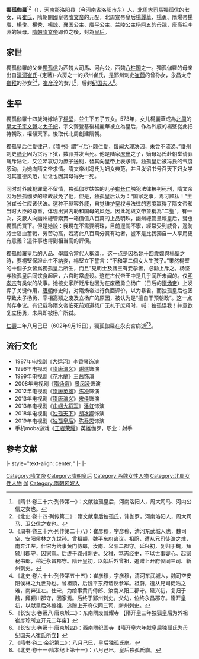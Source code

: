 {{Redirect|独孤皇后}}
{{東亞女性歷史人物
|名稱=獨孤伽羅
|身份=隋朝皇后
|畫像=
|說明=
|姓名=獨孤伽羅
|字=
|官職=
|封爵=
|位號=
|封號=皇后
|御稱號=
|湯沐邑=
|徽號=
|宮號1=
|宮號2=
|神號=
|尊號=
|乳名=
|幼名=
|兒名=
|童名=
|小字=
|號=
|法號=
|院號=
|其他名號=
|出生年=西魏[[大統_(元寶炬)|大統]]十年（544年）
|出生地=
|婚年=557年
|逝世年=隋[[仁壽_(楊堅)|仁壽]]二年<br>
{{death date and age|602|9|15|544}}
|逝世地=[[永安宮|永安宮]]
|諡號=文獻皇后
|墳墓=泰陵
|父親=[[獨孤信|獨孤信]]
|嫡母=
|母親=[[崔氏_(紀國夫人)|崔氏]]
|夫=[[隋文帝|隋文帝杨坚]]
|婚姻名份=嫡妻
|夫之父=楊忠
|夫之母=呂苦桃
|夫之嫡母=
|夫之元配=
|夫之正室=
|夫之繼室=
|夫之妾室=宣華夫人陳氏、容華夫人蔡氏、弘政夫人陳氏、宮人尉遲氏
|兄弟=[[獨孤羅|獨孤羅]]、[[獨孤善|獨孤善]]、[[獨孤穆|獨孤穆]]、[[獨孤藏|獨孤藏]]、[[獨孤順|獨孤順]]、[[獨孤陀|獨孤陀]]、[[獨孤整|獨孤整]]、[[獨孤震|獨孤震]]
|姊妹=[[明敬皇后_(北周)|明敬皇后]]、[[元貞皇后|元貞皇后]]
|嫡兄弟=
|嫡姊妹=
|庶兄弟=
|庶姊妹=
|同胞兄弟=
|同胞姊妹=
|異母兄弟=
|異母姊妹=
|異父兄弟=
|異父姊妹=
|繼兄弟=
|繼姊妹=
|子=[[杨勇_(隋)|楊勇]]，[[楊廣|楊廣]]，[[杨俊_(隋朝)|楊俊]]，[[楊秀|楊秀]]，[[楊諒|楊諒]]
|女=乐平公主[[楊麗華|楊麗華]]，[[襄国公主|襄国公主]]，[[广平公主_(隋朝)|广平公主]]，兰陵公主[[杨阿五|杨阿五]]
|養子=
|養女=
|繼子=
|繼女=
|注釋=}}

'''獨孤伽羅'''<ref>《隋书·卷三十六·列传第一》：文献独孤皇后，河南洛阳人，周大司马、河内公信之女也。</ref><ref>《北史·卷十四·列传第二》：隋文献皇后独孤氏，讳伽罗，河南洛阳人，周大司马、卫公信之女也。</ref>（{{bd|544年||602年|9月15日|catIdx=D,独孤}}），[[河南郡|河南郡]][[洛阳县|洛阳县]]（今[[河南省|河南省]][[洛阳市|洛阳市]]东）人，[[北周|北周]][[大司馬|大司馬]][[獨孤信|獨孤信]]的七女，母[[崔氏_(紀國夫人)|崔氏]]，隋朝開國皇帝[[隋文帝|隋文帝]]的元配，北周宣帝皇后[[楊麗華|楊麗華]]、[[杨勇_(隋朝)|楊勇]]、隋煬帝[[隋炀帝|楊廣]]、[[杨俊_(隋朝)|楊俊]]、[[楊秀|楊秀]]、[[楊諒|楊諒]]、[[清河公主_(隋朝)|襄国公主]]、[[广平公主_(隋朝)|廣平公主]]、兰陵公主[[楊阿五|杨阿五]]的母親，唐高祖李淵的姨母。[[隋朝|隋朝]][[隋文帝|隋文帝]]即位之後，封為[[皇后|皇后]]。

== 家世 ==
獨孤伽羅的父亲[[獨孤信|獨孤信]]为西魏大司馬、河內公，西魏[[八柱国|八柱国]]之一。獨孤伽羅的母亲出自[[清河崔氏|清河崔氏]]-{定著}-六房之一的郑州崔氏，是郢州刺史[[崔蔚|崔蔚]]的曾孙女，永昌太守[[崔稚|崔稚]]的孙女<ref>《周书·卷三十六·列传第二十八》：崔彦穆，字彦穆，清河东武城人也，魏司空、安阳侯林之九世孙。曾祖顗，魏平东府谘议。祖蔚，遭从兄司徒浩之难，南奔江左。仕宋为给事黄门侍郎，汝南、义阳二郡守。延兴初，复归于魏，拜颍川郡守，因家焉。后终于郢州刺史。父稚，笃志经史，不以世事婴心。起家秘书郎，稍迁永昌郡守。隋开皇初，以献后外曾祖，追赠上开府仪同三司、新州刺史。</ref><ref>《北史·卷六十七·列传第五十五》：崔彦穆，字彦穆，清河东武城人，魏司空安阳侯林之九世孙也。曾祖顗，后魏平东府谘议参军。祖蔚，遭从兄司徒浩之难，南奔江左。仕宋，为给事黄门侍郎、汝南义阳二郡守。延兴初，复归于魏，拜颍川郡守，因家焉。后终于郢州刺史。父幼，位终永昌郡守。隋开皇初，以献皇后外曾祖，追赠上开府仪同三司、新州刺史。</ref>，[[崔彦珍|崔彦珍]]的女儿<ref>《长安志·卷苐八·唐京城二》：东南隅废普耀寺 【隋开皇三年独狐皇后为外祖崔彦珍所立开元二年废】</ref>，后封[[崔氏_(紀國夫人)|纪国夫人]]<ref>《长安志·卷苐十·唐京城四》：西南隅纪国寺 【隋开皇六年献皇后独孤氏为母纪国夫人崔氏所立】</ref>。

== 生平 ==

獨孤伽羅十四歲時嫁給了[[隋文帝|楊堅]]，並生下五子五女。573年，女儿楊麗華成為[[北周|北周]]的[[皇太子|皇太子]][[宇文贇|宇文贇]]之[[太子妃|太子妃]]，宇文贇登基後楊麗華被立為皇后，作為外戚的楊堅從此把持朝政，權傾天下。後取代北周創建隋朝。

獨孤皇后仁爱律己，《[[隋书|隋书]]》謂“-{后}-颇仁爱，每闻大理决囚，未尝不流涕。”番州刺史[[陆让|陆让]]因为贪污下狱，数罪并发当死。他是陆家[[庶出|庶出]]之子，嫡母冯氏赴朝堂请罪痛斥陆让，又泣涕哀切为庶子送别，替其向皇帝上表求情。独孤皇后被冯氏的气度感动，为她向隋文帝求情。隋文帝树冯氏为妇女典范，并且发诏书号召天下妇女学习其道德风范，陆让也因其母得免一死。

同时对外戚犯罪毫不留情，独孤伽罗姑姑的儿子[[崔长仁|崔长仁]]触犯法律被判死刑，隋文帝因为独孤伽罗的缘故赦免了他，但是，独孤皇后认为：“国家之事，焉可顾私！”主张崔长仁应该伏法。这种不纵容外戚，自觉维护皇权与法律的态度赢得了隋文帝和当时大臣的尊重，体现出贤内助和国母的风范。因此她與文帝並稱為“二聖”，有一次，突厥人向幽州總管索賣一箱價值八百萬的上品明珠，幽州總管呈報皇后，聳恿獨孤氏買下。但是她說：我現在不需要明珠，目前邊關不寧，經常受到威脅，邊防將士浴血奮戰，勞苦功高，若將此八百萬分賞有功者，豈不是比我獨自一人享用更有意義？這件事也得到相当高的評價。

獨孤伽羅皇后的人品、學識令當代人稱頌，{{Citation needed|但她在正史中却更以“妒妇”为人所知|time=2021-05-26T09:45:04+00:00}}。这一点是因為她十四歲嫁與楊堅之時，要楊堅保證此生不納妾，楊堅立下誓言：“不和第二個女人生孩子。”果然楊堅的十個子女皆爲獨孤皇后所生，而且“見朝士及諸王有妾孕者，必勸上斥之。杨坚与独孤皇后同饮食起居，六宫时常虚设。这在古代帝王中是几乎闻所未闻的。仅[[明孝宗|明孝宗]]有类似的故事。她被史家所贬斥也因为在废杨勇立杨广（日后的[[隋炀帝|隋炀帝]]）上发挥了关键作用，[[唐朝|唐朝]]修史时，对隋炀帝进行负面评价，以为暴君。而独孤皇后也因导致太子杨勇、宰相高颎之废及立杨广的原因，被认为是“擅自干预朝政”。这一点尚存争议。有记载称隋文帝临死前知道杨广无礼于庶母时，喊：独孤误我！并意欲复立杨勇，未果即被杨广所弑。

[[仁壽_(隋朝)|仁壽]]二年八月己巳（602年9月15日），獨孤伽羅在永安宮病逝<ref>《隋书·卷二·帝纪第二》：八月己巳，皇后独孤氏崩。</ref><ref>《北史·卷十一·隋本纪上第十一》：八月己巳，皇后独孤氏崩。</ref>。

==流行文化==
*1987年电视剧《[[大運河_(電視劇)|大运河]]》[[李香琴|李香琴]]饰演
*1996年电视剧《[[隋唐演义|隋唐演义]]》[[谢琳|谢琳]]饰演
*1999年电视剧《[[花木蘭_(1999年電視劇)|花木蘭]]》[[王茜_(演员)|王茜]]饰演
*2008年电视剧《[[隋炀帝_(电视剧)|隋炀帝]]》[[景凤凌|景凤凌]]饰演
*2012年电视剧《[[隋唐英雄_1_&_2|隋唐英雄]]》[[陈冲_(演员)|陈冲]]饰演
*2013年电视剧《[[隋唐演義_(2013年電視劇)|隋唐演义]]》[[宋佳_(1962年)|宋佳]]饰演
*2013年电视剧《[[巾帼大将军|巾帼大将军]]》[[潘虹|潘虹]]饰演
*2018年电视剧《[[独孤天下|独孤天下]]》[[胡冰卿|胡冰卿]]饰演
*2019年电视剧《[[独孤皇后_(电视剧)|独孤皇后]]》[[陈乔恩|陈乔恩]]饰演
*手机moba游戏《[[王者荣耀|王者荣耀]]》英雄伽罗，职业：射手

==参考文献==
<references/>

{{start box}}
|- style="text-align: center;"
{{s-bef|before=[[:category:北周皇后|北周皇后]][[司馬令姬|司馬令姬]]}}
{{s-ttl|rows=3|title=[[:category:隋朝皇后|隋朝皇后]]|years=581年—602年}}
{{s-aft|rows=3|after=[[愍皇后_(隋朝)|萧皇后]]}}
|-
{{s-bef|before=[[:category:南朝陈皇后|南朝陈皇后]][[沈婺華|沈婺華]]}}
|-
{{s-bef|before=[[:category:南朝梁皇后|西梁皇后]][[張皇后_(蕭巋)|張皇后]]}}
{{end box}}

{{隋朝皇后}}
{{DEFAULTSORT:D}}
[[Category:隋文帝|Category:隋文帝]]
[[Category:隋朝皇后|Category:隋朝皇后]]
[[Category:西魏女性人物|Category:西魏女性人物]]
[[Category:北周女性人物|Category:北周女性人物]]
[[Category:河南独孤氏|伽]]
[[Category:隋朝匈奴人|Category:隋朝匈奴人]]